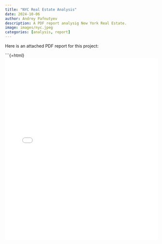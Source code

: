 ```yaml
---
title: "NYC Real Estate Analysis"
date: 2024-10-06
author: Andrey Pafnutyev
description: A PDF report analysig New York Real Estate.
image: images/nyc.jpeg
categories: [analysis, report]
---
```


Here is an attached PDF report for this project:

```{=html}
<iframe src="../files/AndreyPafnutyev_FlushingNorth_Analysis.pdf" width="100%" height="600px" style="border: none; border-radius: 8px;">
  This browser does not support PDFs. <a href="../files/AndreyPafnutyev_FlushingNorth_Analysis.pdf">Download instead</a>.
</iframe>